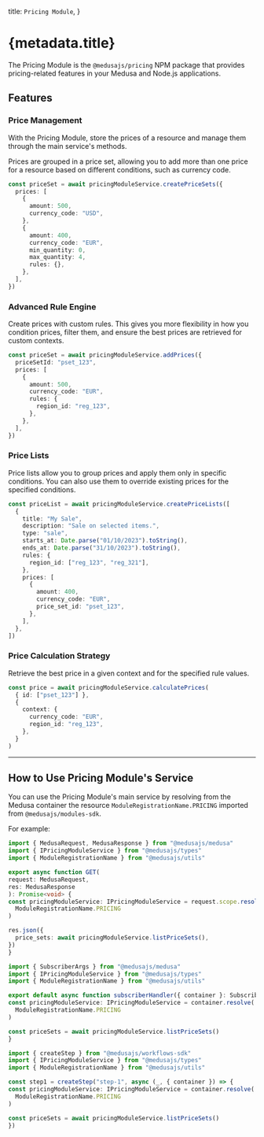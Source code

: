 
  title: `Pricing Module`,
}

# {metadata.title}

The Pricing Module is the `@medusajs/pricing` NPM package that provides pricing-related features in your Medusa and Node.js applications.

## Features

### Price Management

With the Pricing Module, store the prices of a resource and manage them through the main service's methods.

Prices are grouped in a price set, allowing you to add more than one price for a resource based on different conditions, such as currency code.

```ts
const priceSet = await pricingModuleService.createPriceSets({
  prices: [
    {
      amount: 500,
      currency_code: "USD",
    },
    {
      amount: 400,
      currency_code: "EUR",
      min_quantity: 0,
      max_quantity: 4,
      rules: {},
    },
  ],
})
```

### Advanced Rule Engine

Create prices with custom rules. This gives you more flexibility in how you condition prices, filter them, and ensure the best prices are retrieved for custom contexts.

```ts highlights={[["8"]]}
const priceSet = await pricingModuleService.addPrices({
  priceSetId: "pset_123",
  prices: [
    {
      amount: 500,
      currency_code: "EUR",
      rules: {
        region_id: "reg_123",
      },
    },
  ],
})
```

### Price Lists

Price lists allow you to group prices and apply them only in specific conditions. You can also use them to override existing prices for the specified conditions.

```ts
const priceList = await pricingModuleService.createPriceLists([
  {
    title: "My Sale",
    description: "Sale on selected items.",
    type: "sale",
    starts_at: Date.parse("01/10/2023").toString(),
    ends_at: Date.parse("31/10/2023").toString(),
    rules: {
      region_id: ["reg_123", "reg_321"],
    },
    prices: [
      {
        amount: 400,
        currency_code: "EUR",
        price_set_id: "pset_123",
      },
    ],
  },
])
```

### Price Calculation Strategy

Retrieve the best price in a given context and for the specified rule values.

```ts
const price = await pricingModuleService.calculatePrices(
  { id: ["pset_123"] },
  {
    context: {
      currency_code: "EUR",
      region_id: "reg_123",
    },
  }
)
```

---

## How to Use Pricing Module's Service

You can use the Pricing Module's main service by resolving from the Medusa container the resource `ModuleRegistrationName.PRICING` imported from `@medusajs/modules-sdk`.

For example:

<CodeTabs groupId="resource-type">
  <CodeTab label="API Route" value="api-route">

  ```ts title="src/api/store/custom/route.ts"
  import { MedusaRequest, MedusaResponse } from "@medusajs/medusa"
  import { IPricingModuleService } from "@medusajs/types"
  import { ModuleRegistrationName } from "@medusajs/utils"

export async function GET(
  request: MedusaRequest,
  res: MedusaResponse
): Promise<void> {
  const pricingModuleService: IPricingModuleService = request.scope.resolve(
    ModuleRegistrationName.PRICING
  )

  res.json({
    price_sets: await pricingModuleService.listPriceSets(),
  })
}
```

  </CodeTab>
  <CodeTab label="Subscriber" value="subscribers">

  ```ts title="src/subscribers/custom-handler.ts"
  import { SubscriberArgs } from "@medusajs/medusa"
  import { IPricingModuleService } from "@medusajs/types"
  import { ModuleRegistrationName } from "@medusajs/utils"

export default async function subscriberHandler({ container }: SubscriberArgs) {
  const pricingModuleService: IPricingModuleService = container.resolve(
    ModuleRegistrationName.PRICING
  )

  const priceSets = await pricingModuleService.listPriceSets()
}
```

  </CodeTab>
  <CodeTab label="Workflow Step" value="workflow-step">

  ```ts title="src/workflows/hello-world/step1.ts"
  import { createStep } from "@medusajs/workflows-sdk"
  import { IPricingModuleService } from "@medusajs/types"
  import { ModuleRegistrationName } from "@medusajs/utils"

const step1 = createStep("step-1", async (_, { container }) => {
  const pricingModuleService: IPricingModuleService = container.resolve(
    ModuleRegistrationName.PRICING
  )

  const priceSets = await pricingModuleService.listPriceSets()
})
```

  </CodeTab>
</CodeTabs>
